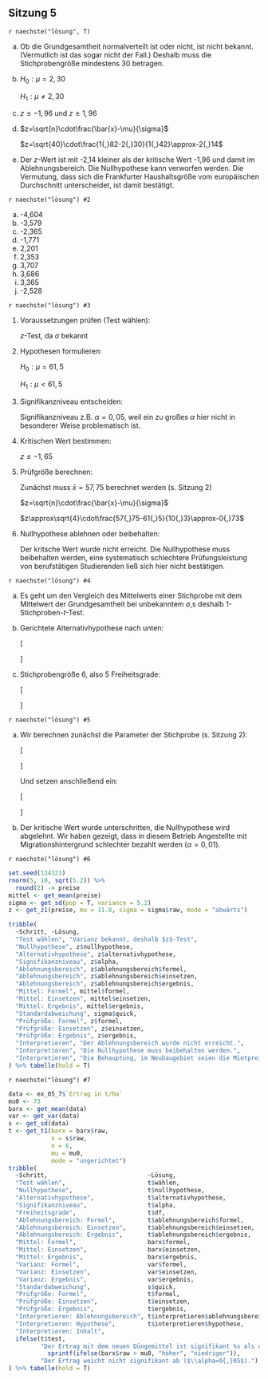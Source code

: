 ## Sitzung 5 {-}

`r naechste("lösung", T)`

a) Ob die Grundgesamtheit normalverteilt ist oder nicht, ist nicht bekannt. (Vermutlich ist das sogar nicht der Fall.) Deshalb muss die Stichprobengröße mindestens 30 betragen.

b) $H_0 : \mu = 2{,}30$

    $H_1 : \mu \neq 2{,}30$

c) $z \leq -1{,}96$ und $z \geq 1{,}96$

d) $z=\sqrt{n}\cdot\frac{\bar{x}-\mu}{\sigma}$

    $z=\sqrt{40}\cdot\frac{1{,}82-2{,}30}{1{,}42}\approx-2{,}14$

e) Der $z$-Wert ist mit -2,14 kleiner als der kritische Wert -1,96 und damit im Ablehnungsbereich. Die Nullhypothese kann verworfen werden. Die Vermutung, dass sich die Frankfurter Haushaltsgröße vom europäischen Durchschnitt unterscheidet, ist damit bestätigt.

`r naechste("lösung") #2`

a)  -4,604
a)  -3,579
a)  -2,365
a)  -1,771
a)  2,201
a)  2,353
a)  3,707
a)  3,686
a)  3,365
a)  -2,528

`r naechste("lösung") #3`

1. Voraussetzungen prüfen (Test wählen):

    $z$-Test, da $\sigma$ bekannt

2. Hypothesen formulieren:

    $H_0 : \mu = 61{,}5$

    $H_1 : \mu < 61{,}5$

3. Signifikanzniveau entscheiden:

    Signifikanzniveau z.B. $\alpha=0,05$, weil ein zu großes $\alpha$ hier nicht in besonderer Weise problematisch ist.

4. Kritischen Wert bestimmen:

    $z \leq -1{,}65$

5. Prüfgröße berechnen:

    Zunächst muss $\bar{x} = 57{,}75$ berechnet werden (s. Sitzung 2)

    $z=\sqrt{n}\cdot\frac{\bar{x}-\mu}{\sigma}$

    $z\approx\sqrt{4}\cdot\frac{57{,}75-61{,}5}{10{,}3}\approx-0{,}73$

6. Nullhypothese ablehnen oder beibehalten:

    Der kritsche Wert wurde nicht erreicht. Die Nullhypothese muss beibehalten werden, eine systematisch schlechtere Prüfungsleistung von berufstätigen Studierenden ließ sich hier nicht bestätigen.

`r naechste("lösung") #4`

a) Es geht um den Vergleich des Mittelwerts einer Stichprobe mit dem Mittelwert der Grundgesamtheit bei unbekanntem $\sigma$,s deshalb 1-Stichproben-$t$-Test.

b) Gerichtete Alternativhypothese nach unten:

    \[\begin{aligned}
    H_0: \mu=3042,43\\
    H_1: \mu < 3042,43
    \end{aligned}\] 

c) Stichprobengröße 6, also 5 Freiheitsgrade:

    \[\begin{aligned}
    t &\leq t_{5;1\%}\\
    t &\leq -3,365
    \end{aligned}\] 

`r naechste("lösung") #5`

a) Wir berechnen zunächst die Parameter der Stichprobe (s. Sitzung 2):

    \[\begin{aligned}
    \bar{x}&\approx2964,50\\
    s&\approx 51,93
    \end{aligned}\] 

    Und setzen anschließend ein:

    \[\begin{aligned}
    t &= \sqrt{n}\cdot\frac{\bar{x}-\mu_0}{s}\\[5pt]
    &=\sqrt{6}\cdot\frac{2964,50-3042,43}{51,93}\\
    &\approx-3,676
    \end{aligned}\]

b) Der kritische Wert wurde unterschritten, die Nullhypothese wird abgelehnt. Wir haben gezeigt, dass in diesem Betrieb Angestellte mit Migrationshintergrund schlechter bezahlt werden ($\alpha=0,01$).

`r naechste("lösung") #6`

```r
set.seed(134323)
rnorm(5, 10, sqrt(5.2)) %>%
  round(2) -> preise
mittel <- get_mean(preise)
sigma <- get_sd(pop = T, variance = 5.2)
z <- get_z1(preise, mu = 11.8, sigma = sigma$raw, mode = "abwärts")

tribble(
  ~Schritt, ~Lösung,
  "Test wählen", "Varianz bekannt, deshalb $z$-Test",
  "Nullhypothese", z$nullhypothese,
  "Alternativhypothese", z$alternativhypothese,
  "Signifikanzniveau", z$alpha,
  "Ablehnungsbereich", z$ablehnungsbereich$formel,
  "Ablehnungsbereich", z$ablehnungsbereich$einsetzen,
  "Ablehnungsbereich", z$ablehnungsbereich$ergebnis,
  "Mittel: Formel", mittel$formel,
  "Mittel: Einsetzen", mittel$einsetzen,
  "Mittel: Ergebnis", mittel$ergebnis,
  "Standardabweichung", sigma$quick,
  "Prüfgröße: Formel", z$formel,
  "Prüfgröße: Einsetzen", z$einsetzen,
  "Prüfgröße: Ergebnis", z$ergebnis,
  "Interpretieren", "Der Ablehnungsbereich wurde nicht erreicht.",
  "Interpretieren", "Die Nullhypothese muss beibehalten werden.",
  "Interpretieren", "Die Behauptung, im Neubaugebiet seien die Mietpreise günstiger, konnte nicht bestätigt werden.",
) %>% tabelle(hold = T)
```
`r naechste("lösung") #7`

```r
data <- ex_05_7$`Ertrag in t/ha`
mu0 <- 73
barx <- get_mean(data)
var <- get_var(data)
s <- get_sd(data)
t <- get_t1(barx = barx$raw,
            s = s$raw,
            n = 6,
            mu = mu0,
            mode = "ungerichtet")
tribble(
  ~Schritt,                            ~Lösung,
  "Test wählen",                       t$wählen,
  "Nullhypothese",                     t$nullhypothese,
  "Alternativhypothese",               t$alternativhypothese,
  "Signifikanzniveau",                 t$alpha,
  "Freiheitsgrade",                    t$df,
  "Ablehnungsbereich: Formel",         t$ablehnungsbereich$formel,
  "Ablehnungsbereich: Einsetzen",      t$ablehnungsbereich$einsetzen,
  "Ablehnungsbereich: Ergebnis",       t$ablehnungsbereich$ergebnis,
  "Mittel: Formel",                    barx$formel,
  "Mittel: Einsetzen",                 barx$einsetzen,
  "Mittel: Ergebnis",                  barx$ergebnis,
  "Varianz: Formel",                   var$formel,
  "Varianz: Einsetzen",                var$einsetzen,
  "Varianz: Ergebnis",                 var$ergebnis,
  "Standardabweichung",                s$quick,
  "Prüfgröße: Formel",                 t$formel,
  "Prüfgröße: Einsetzen",              t$einsetzen,
  "Prüfgröße: Ergebnis",               t$ergebnis,
  "Interpretieren: Ablehnungsbereich", t$interpretieren$ablehnungsbereich,
  "Interpretieren: Hypothese",         t$interpretieren$hypothese,
  "Interpretieren: Inhalt",
  ifelse(t$test,
         "Der Ertrag mit dem neuen Düngemittel ist signifikant %s als ohne ($\\alpha=0{,}05$)." %>%
           sprintf(ifelse(barx$raw > mu0, "höher", "niedriger")),
         "Der Ertrag weicht nicht signifikant ab ($\\alpha=0{,}05$)."),
) %>% tabelle(hold = T)
```
